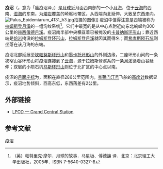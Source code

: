 {{Infobox Lunar mare
|name=疫沼
|image=[[Image:Palus-epidemiarum-clem1.jpg|240px]]
|caption=
|latitude=32.0
|N_or_S=S
|longitude=28.2
|E_or_W=W
|diameter=286 公里
|eponym=瘟疫沼泽
}}
'''疫沼'''（{{lang-la|Palus Epidemiarum}}，意为「瘟疫沼泽」）是[[月球|月球]]近月面西南部的一个小[[月海|月海]]，位于[[云海_(月球)|云海]]的西南、[[湿海|湿海]]的东南，为[[熔岩|熔岩]]覆盖的崎岖地带区，从西端向北延伸，大致呈东西走向。
[[Image:Palus_Epidemiarum_4131_h3.jpg|thumb]]拍摄的图像]]
疫沼中值得注意是西端被称为[[拉姆斯登月溪|拉姆斯登月溪]]的一组沟纹系统<ref>（英）帕特里克·摩尔．月球的故事．马星垣、傅德譧 译．北京：北京理工大学出版社，2005年．ISBN 7-5640-0327-8</ref>，它们中最宽的是从中心点附近向东北蜿蜒约300公里的[[赫西俄德月溪|赫西俄德月溪]]。疫沼南半部中央横亘着已被掩没的[[卡普纳斯环形山|卡普纳斯环形山]]；靠近西端是[[熔岩|熔岩]]掩没的[[冉士登_(坑)|拉姆斯登环形山]]，[[拉姆斯登月溪|拉姆斯登月溪]]就因其而得名；而[[希库斯陨石坑|希库斯陨石坑]]则坐落在该月海的东端。

疫沼北部延展至[[坎帕努斯环形山|坎帕努斯环形山]]和[[墨卡托环形山|墨卡托环形山]]的外侧边缘，二座环形山间的一条狭窄山谷环形山将疫沼连接到了[[云海|云海]]，源于拉姆斯登溪系的一条[[月溪|月溪]]循着山谷延伸；双层的小陨石坑[[马斯环形山_(月球)|马斯环形山]]则位于北扩区的中心点以南。

疫沼的[[月面座标|月面座标]]为{{coord|32|S|28.2|W|globe:moon|name=Palus Epidemiarum|display=title,inline}}，面积在直径286公里范围内。[[克莱门汀号|克莱门汀号]]飞船的[[高度计|高度计]]数据显示，疫沼地势倾斜，西高东低，东西落差有2公里。

==外部链接==
* [http://www.lpod.org/LPOD-2005-05-24.htm LPOD — Grand Central Station] {{Wayback|url=http://www.lpod.org/LPOD-2005-05-24.htm |date=20070929092859 }}

==参考文献==
<div class="references-small">
<references></references>
</div>


{{月海}}

[[Category:月海|疫沼]]